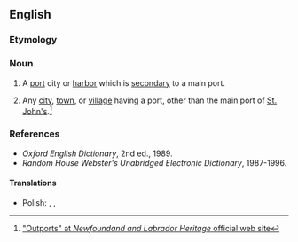 ==English==

===Etymology===
{{prefix|en|out|port}}

===Noun===
{{en-noun}}

# A [[port]] city or [[harbor]] which is [[secondary]] to a main port.
# {{lb|en|Newfoundland|Labrador}} Any [[city]], [[town]], or [[village]] having a port, other than the main port of [[St. John's]].<ref>[http://www.heritage.nf.ca/society/outports.html "Outports" at ''Newfoundand and Labrador Heritage'' official web site]</ref>

===References===
<references/>
* ''Oxford English Dictionary'', 2nd ed., 1989.
* ''Random House Webster's Unabridged Electronic Dictionary'', 1987-1996.

====Translations====
{{trans-top|secondary port}}
{{trans-mid}}
* Polish: {{t|pl|awanport|m}}, {{t|pl|przedporcie|n}}, {{t|pl|przedport|m}}
{{trans-bottom}}